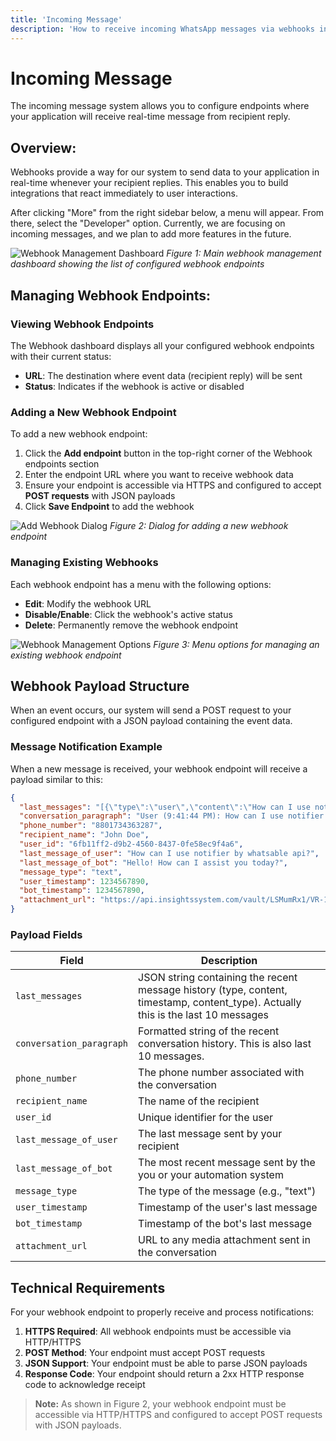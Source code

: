 ```yaml
---
title: 'Incoming Message'
description: 'How to receive incoming WhatsApp messages via webhooks in Notifyer System.'
---
```


# Incoming Message

The incoming message system allows you to configure endpoints where your application will receive real-time message from recipient reply. 

## Overview:

Webhooks provide a way for our system to send data to your application in real-time whenever your recipient replies. This enables you to build integrations that react immediately to user interactions.

After clicking "More" from the right sidebar below, a menu will appear. From there, select the "Developer" option. Currently, we are focusing on incoming messages, and we plan to add more features in the future. 

![Webhook Management Dashboard](https://i.ibb.co/9kFcXNrG/Screenshot-2025-04-02-at-11-55-07-AM.png)
_Figure 1: Main webhook management dashboard showing the list of configured webhook endpoints_

## Managing Webhook Endpoints:

### Viewing Webhook Endpoints

The Webhook dashboard displays all your configured webhook endpoints with their current status:

- **URL**: The destination where event data (recipient reply) will be sent
- **Status**: Indicates if the webhook is active or disabled

### Adding a New Webhook Endpoint

To add a new webhook endpoint:

1. Click the **Add endpoint** button in the top-right corner of the Webhook endpoints section
2. Enter the endpoint URL where you want to receive webhook data
3. Ensure your endpoint is accessible via HTTPS and configured to accept **POST requests** with JSON payloads
4. Click **Save Endpoint** to add the webhook

![Add Webhook Dialog](https://i.ibb.co/BVtqGNnr/Screenshot-2025-04-02-at-11-55-56-AM.png)
_Figure 2: Dialog for adding a new webhook endpoint_

### Managing Existing Webhooks

Each webhook endpoint has a menu with the following options:

- **Edit**: Modify the webhook URL
- **Disable/Enable**: Click the webhook's active status
- **Delete**: Permanently remove the webhook endpoint

![Webhook Management Options](https://i.ibb.co/35Qwpfjp/Screenshot-2025-04-02-at-11-56-26-AM.png)
_Figure 3: Menu options for managing an existing webhook endpoint_

## Webhook Payload Structure

When an event occurs, our system will send a POST request to your configured endpoint with a JSON payload containing the event data.

### Message Notification Example

When a new message is received, your webhook endpoint will receive a payload similar to this:

```json
{
  "last_messages": "[{\"type\":\"user\",\"content\":\"How can I use notifier by whatsable api?\",\"timestamp\":\"2025-03-23T21:41:44.477Z\",\"content_type\":\"text\"},{\"type\":\"bot\",\"content\":\"Hello! How can I assist you today?\",\"timestamp\":\"2025-03-23T20:47:45.000Z\",\"content_type\":\"text\"}]",
  "conversation_paragraph": "User (9:41:44 PM): How can I use notifier by whatsable api? ; Bot (8:47:45 PM): Hello! How can I assist you today?",
  "phone_number": "8801734363287",
  "recipient_name": "John Doe",
  "user_id": "6fb11ff2-d9b2-4560-8437-0fe58ec9f4a6",
  "last_message_of_user": "How can I use notifier by whatsable api?",
  "last_message_of_bot": "Hello! How can I assist you today?",
  "message_type": "text",
  "user_timestamp": 1234567890,
  "bot_timestamp": 1234567890,
  "attachment_url": "https://api.insightssystem.com/vault/LSMumRx1/VR-1aHOci6nP28eHWHJH7JauJkc/Ew7R9w../whatsapp_media_706123978455438.jpg"
}
```

### Payload Fields

| Field                    | Description                                                                                                                       |
| ------------------------ | --------------------------------------------------------------------------------------------------------------------------------- |
| `last_messages`          | JSON string containing the recent message history (type, content, timestamp, content_type). Actually this is the last 10 messages |
| `conversation_paragraph` | Formatted string of the recent conversation history. This is also last 10 messages.                                               |
| `phone_number`           | The phone number associated with the conversation                                                                                 |
| `recipient_name`         | The name of the recipient                                                                                                         |
| `user_id`                | Unique identifier for the user                                                                                                    |
| `last_message_of_user`   | The last message sent by your recipient                                                                                           |
| `last_message_of_bot`    | The most recent message sent by the you or your automation system                                                                 |
| `message_type`           | The type of the message (e.g., "text")                                                                                            |
| `user_timestamp`         | Timestamp of the user's last message                                                                                              |
| `bot_timestamp`          | Timestamp of the bot's last message                                                                                               |
| `attachment_url`         | URL to any media attachment sent in the conversation                                                                              |

## Technical Requirements

For your webhook endpoint to properly receive and process notifications:

1. **HTTPS Required**: All webhook endpoints must be accessible via HTTP/HTTPS
2. **POST Method**: Your endpoint must accept POST requests
3. **JSON Support**: Your endpoint must be able to parse JSON payloads
4. **Response Code**: Your endpoint should return a 2xx HTTP response code to acknowledge receipt

> **Note:** As shown in Figure 2, your webhook endpoint must be accessible via HTTP/HTTPS and configured to accept POST requests with JSON payloads. 